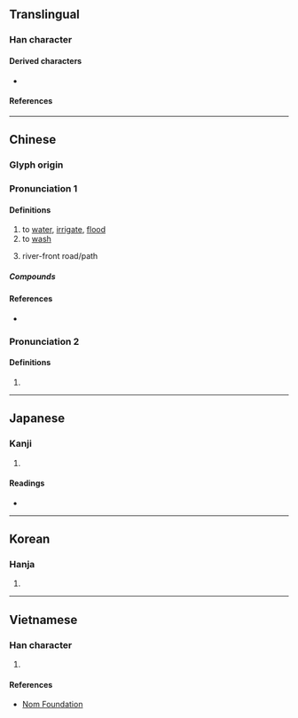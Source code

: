 {{also|漑}}
{{character info}}
==Translingual==

===Han character===
{{Han char|rn=85|rad=水|as=09|sn=12|four=31114|canj=EAIU|ids=⿰氵既}}

====Derived characters====
* {{l|mul|[[𡒖]]}}

====References====
{{Han ref|kx=0639.111|dj=1054.090|hdz=31689.050|uh=6E89}}

----

==Chinese==
{{zh-forms|alt=漑}}

===Glyph origin===
{{Han etym}}

===Pronunciation 1===
{{zh-pron
|m=gài
|c=koi3,goi3
|md=kái
|mn=kài/khài
|mn-t=kai3
|mc=y
|oc=y
|cat=v
}}

====Definitions====
{{zh-hanzi}}

# to [[water]], [[irrigate]], [[flood]]
# to [[wash]]
# {{label|zh|Sichuanese}} river-front road/path

=====Compounds=====
{{zh-der|噴灑灌溉|灌溉渠|畦溝灌溉|沾溉|淤溉|灌溉工程|灌溉|沆溉|自流灌溉|輪流灌溉}}

====References====
* {{R:yue:Hanzi}}

===Pronunciation 2===
{{zh-pron
|m=xiè
|cat=n
}}

====Definitions====
{{zh-hanzi}}

# {{zh-only|沆溉}}

----

==Japanese==

===Kanji===
{{ja-kanji|grade=|rs=水09}}

# {{rfdef|ja|sort=水09}}

====Readings====
* {{ja-readings|on=[[がい]] (gai), [[かい]] (kai)|kun=[[そそぐ]] (sosogu)}}

----

==Korean==

===Hanja===
{{ko-hanja|hangeul=개|eumhun=|rv=gae|mr=kae|y=kay}}

# {{rfdef|ko|sort=水09}}

----

==Vietnamese==

===Han character===
{{vi-readings|rs=水09|reading=ngấy}}

# {{rfdef|vi|sort=水09}}

====References====
* [http://nomfoundation.org/common/nom_details.php?codepoint=6E89 Nom Foundation]